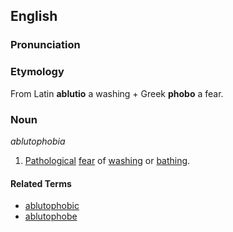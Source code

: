 ==English==

===Pronunciation===
{{substub}}

===Etymology===
From Latin '''ablutio''' a washing + Greek '''phobo''' a fear.

===Noun===
''ablutophobia''

# [[Pathology|Pathological]] [[fear]] of [[wash|washing]] or [[bathe|bathing]].

====Related Terms====
* [[ablutophobic]]
* [[ablutophobe]]
